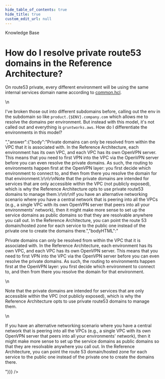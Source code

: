```yaml
---
hide_table_of_contents: true
hide_title: true
custom_edit_url: null
---
```



<head>
  <link rel="canonical" href="https://github.com/tnn-tnn-tnn-tnn-tnn-gruntwork-io/knowledge-base/discussions/263" />
</head>

<CenterLayout>
<span className="searchCategory">Knowledge Base</span>
<h1>How do I resolve private route53 domains in the Reference Architecture?</h1>
<GitHub discussion={{"id":"D_kwDOF8slf84AO_D4","number":263,"author":{"login":"yorinasub17"},"title":"How do I resolve private route53 domains in the Reference Architecture?","body":"On route53 private, every different environment will be using the same internal services domain name according to [common.hcl](https://github.com/tnn-tnn-tnn-tnn-tnn-gruntwork-io/terraform-aws-service-catalog/blob/188d19e4c378da9adb2a05cdcf6e02ecf0fec034/examples/for-production/infrastructure-live/common.hcl#L95).\r\n\r\nI've broken those out into different subdomains before, calling out the env in the subdomain so like `product.{$ENV}.company.com` which allows me to resolve the domains per environment. But instead with this model, it's not called out and everything is `gruntworks.aws`. How do I differentiate the environments in this model?","bodyHTML":"<p dir=\"auto\">On route53 private, every different environment will be using the same internal services domain name according to <a href=\"https://github.com/tnn-tnn-tnn-tnn-tnn-gruntwork-io/terraform-aws-service-catalog/blob/188d19e4c378da9adb2a05cdcf6e02ecf0fec034/examples/for-production/infrastructure-live/common.hcl#L95\">common.hcl</a>.</p>\n<p dir=\"auto\">I've broken those out into different subdomains before, calling out the env in the subdomain so like <code class=\"notranslate\">product.{$ENV}.company.com</code> which allows me to resolve the domains per environment. But instead with this model, it's not called out and everything is <code class=\"notranslate\">gruntworks.aws</code>. How do I differentiate the environments in this model?</p>","answer":{"body":"Private domains can only be resolved from within the VPC that it is associated with. In the Reference Architecture, each environment has its own VPC, and each VPC has its own OpenVPN server. This means that you need to first VPN into the VPC via the OpenVPN server before you can even resolve the private domains. As such, the routing to environments happen first at the OpenVPN layer: you first decide which environment to connect to, and then from there you resolve the domain for that environment.\r\n\r\nNote that the private domains are intended for services that are only accessible within the VPC (not publicly exposed), which is why the Reference Architecture opts to use private route53 domains to manage them.\r\n\r\nIf you have an alternative networking scenario where you have a central network that is peering into all the VPCs (e.g., a single VPC with its own OpenVPN server that peers into all your environments' network), then it might make more sense to set up the service domains as public domains so that they are resolvable anywhere you call out. In the Reference Architecture, you can point the route 53 domain/hosted zone for each service to the public one instead of the private one to create the domains there.","bodyHTML":"<p dir=\"auto\">Private domains can only be resolved from within the VPC that it is associated with. In the Reference Architecture, each environment has its own VPC, and each VPC has its own OpenVPN server. This means that you need to first VPN into the VPC via the OpenVPN server before you can even resolve the private domains. As such, the routing to environments happen first at the OpenVPN layer: you first decide which environment to connect to, and then from there you resolve the domain for that environment.</p>\n<p dir=\"auto\">Note that the private domains are intended for services that are only accessible within the VPC (not publicly exposed), which is why the Reference Architecture opts to use private route53 domains to manage them.</p>\n<p dir=\"auto\">If you have an alternative networking scenario where you have a central network that is peering into all the VPCs (e.g., a single VPC with its own OpenVPN server that peers into all your environments' network), then it might make more sense to set up the service domains as public domains so that they are resolvable anywhere you call out. In the Reference Architecture, you can point the route 53 domain/hosted zone for each service to the public one instead of the private one to create the domains there.</p>"}}} />

</CenterLayout>
  

<!-- ##DOCS-SOURCER-START
{
  "sourcePlugin": "github-discussions",
  "hash": "c1403168e27dd940a8358537a6f9dffa"
}
##DOCS-SOURCER-END -->
